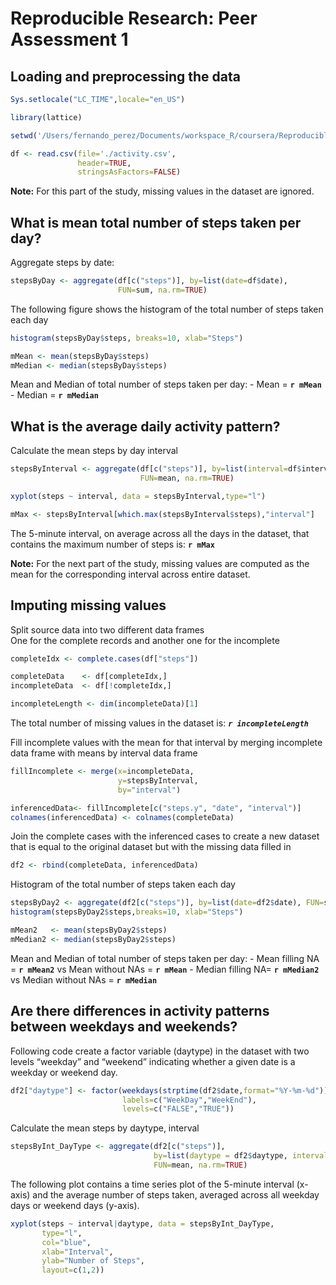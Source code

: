 # Reproducible Research: Peer Assessment 1


## Loading and preprocessing the data

```r
Sys.setlocale("LC_TIME",locale="en_US")

library(lattice)

setwd('/Users/fernando_perez/Documents/workspace_R/coursera/ReproducibleResearch/RepData_PeerAssessment1/')

df <- read.csv(file='./activity.csv', 
               header=TRUE, 
               stringsAsFactors=FALSE)

```

**Note:** For this part of the study, missing values in the dataset are ignored.

## What is mean total number of steps taken per day?

Aggregate steps by date:

```r
stepsByDay <- aggregate(df[c("steps")], by=list(date=df$date), 
                        FUN=sum, na.rm=TRUE)
```

The following figure shows the histogram of the total number of steps taken each day

```r
histogram(stepsByDay$steps, breaks=10, xlab="Steps")
```

```r
mMean <- mean(stepsByDay$steps)
mMedian <- median(stepsByDay$steps)

```

Mean and Median of total number of steps taken per day:
- Mean = **`r mMean`**
- Median = **`r mMedian`**

## What is the average daily activity pattern?

Calculate the mean steps by day interval

```r
stepsByInterval <- aggregate(df[c("steps")], by=list(interval=df$interval), 
                             FUN=mean, na.rm=TRUE)

xyplot(steps ~ interval, data = stepsByInterval,type="l")
```

```r
mMax <- stepsByInterval[which.max(stepsByInterval$steps),"interval"]
```

The 5-minute interval, on average across all the days in the dataset, that contains the maximum number of steps is: **`r mMax`**



**Note:** For the next part of the study, missing values are computed as the mean for the corresponding interval across entire dataset.

## Imputing missing values

Split source data into two different data frames  
One for the complete records and another one for the incomplete

```r
completeIdx <- complete.cases(df["steps"])

completeData    <- df[completeIdx,]
incompleteData  <- df[!completeIdx,]

incompleteLength <- dim(incompleteData)[1]
```

The total number of missing values in the dataset is: ***`r incompleteLength`***

Fill incomplete values with the mean for that interval by merging incomplete data frame with means by interval data frame

```r
fillIncomplete <- merge(x=incompleteData,
                        y=stepsByInterval,
                        by="interval")

inferencedData<- fillIncomplete[c("steps.y", "date", "interval")]
colnames(inferencedData) <- colnames(completeData)
```

Join the complete cases with the inferenced cases to create a new dataset that is equal to the original dataset but with the missing data filled in

```r
df2 <- rbind(completeData, inferencedData)
```

Histogram of the total number of steps taken each day

```r
stepsByDay2 <- aggregate(df2[c("steps")], by=list(date=df2$date), FUN=sum, na.rm=TRUE)
histogram(stepsByDay2$steps,breaks=10, xlab="Steps")
```

```r
mMean2   <- mean(stepsByDay2$steps)
mMedian2 <- median(stepsByDay2$steps)
```

Mean and Median of total number of steps taken per day:
- Mean filling NA = **`r mMean2`** vs Mean without NAs = **`r mMean`**
- Median filling NA= **`r mMedian2`** vs Median without NAs = **`r mMedian`**


## Are there differences in activity patterns between weekdays and weekends?

Following code create a factor variable (daytype) in the dataset with two levels “weekday” and “weekend” indicating whether a given date is a weekday or weekend day.  

```r
df2["daytype"] <- factor(weekdays(strptime(df2$date,format="%Y-%m-%d")) %in% c('Sunday','Saturday'),
                         labels=c("WeekDay","WeekEnd"),
                         levels=c("FALSE","TRUE"))
```

Calculate the mean steps by daytype, interval

```r
stepsByInt_DayType <- aggregate(df2[c("steps")], 
                                by=list(daytype = df2$daytype, interval=df2$interval), 
                                FUN=mean, na.rm=TRUE)
```

The following plot contains a time series plot of the 5-minute interval (x-axis) and the average number of steps taken, averaged across all weekday days or weekend days (y-axis).

```r
xyplot(steps ~ interval|daytype, data = stepsByInt_DayType,
       type="l",
       col="blue",
       xlab="Interval",
       ylab="Number of Steps",
       layout=c(1,2))
```

